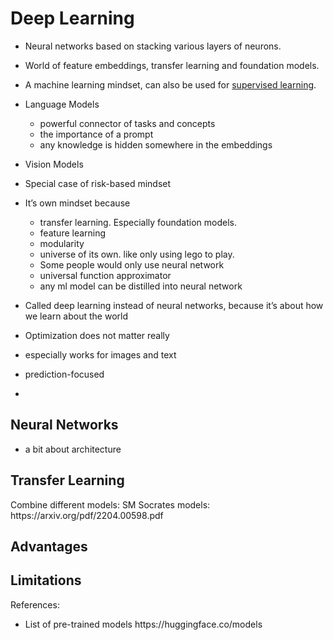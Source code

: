# Deep Learning {#deep-learning}

* Neural networks based on stacking various layers of neurons.
* World of feature embeddings, transfer learning and foundation models.
* A machine learning mindset, can also be used for [supervised learning](#supervised-ml).




* Language Models
  * powerful connector of tasks and concepts
  * the importance of a prompt
  * any knowledge is hidden somewhere in the embeddings
* Vision Models


* Special case of risk-based mindset
* It's own mindset because
  * transfer learning. Especially foundation models.
  * feature learning
  * modularity
  * universe of its own. like only using lego to play.
  * Some people would only use neural network
  * universal function approximator
  * any ml model can be distilled into neural network
* Called deep learning instead of neural networks, because it's about how we learn about the world
* Optimization does not matter really
* especially works for images and text
* prediction-focused
*

## Neural Networks

* a bit about architecture


## Transfer Learning


Combine different models: SM Socrates models: https://arxiv.org/pdf/2204.00598.pdf

## Advantages

## Limitations


References:

* List of pre-trained models https://huggingface.co/models
